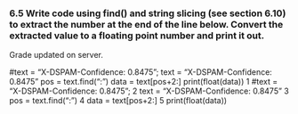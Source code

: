 ### 6.5 Write code using find() and string slicing (see section 6.10) to extract the number at the end of the line below. Convert the extracted value to a floating point number and print it out.
   Grade updated on server.
 
#text = "X-DSPAM-Confidence:    0.8475";
text = "X-DSPAM-Confidence:    0.8475"
pos = text.find(":")
data = text[pos+2:]
print(float(data))
1
#text = "X-DSPAM-Confidence:    0.8475";
2
text = "X-DSPAM-Confidence:    0.8475"
3
pos = text.find(":")
4
data = text[pos+2:]
5
print(float(data))
